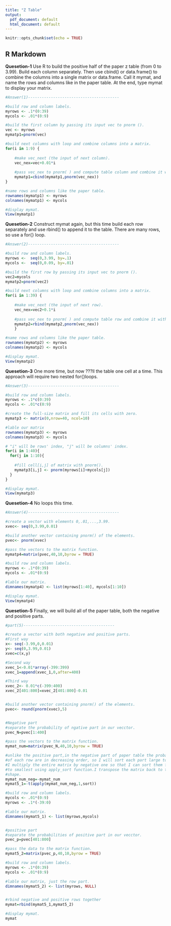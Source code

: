 ---
title: "Z Table"
output:
  pdf_document: default
  html_document: default
---

```{r setup, include=FALSE}
knitr::opts_chunk$set(echo = TRUE)
```

## R Markdown
**Quesetion-1**
Use R to build the positive half of the paper z table (from 0 to 3.99). Build each column separately. Then use cbind() or data.frame() to combine the columns into a single matrix or data.frame. Call it mymat, and name the rows and columns like in the paper table. At the end, type mymat to display your matrix. 


```{r}

#Answer(1)----------------------------------------

#build row and column labels.
myrows <- .1*(0:39)
mycols <- .01*(0:9)

#build the first column by passing its input vec to pnorm ().
vec <- myrows
mymatp1=pnorm(vec)

#build next columns with loop and combine columns into a matrix.
for(i in 1:9) {
  
    #make vec_next (the input of next column).
    vec_nex=vec+0.01*i
    
    #pass vec_nex to pnorm( ) and compute table column and combine it with last columns.
    mymatp1=cbind(mymatp1,pnorm(vec_nex))
}

#name rows and columns like the paper table.
rownames(mymatp1) <- myrows
colnames(mymatp1) <- mycols

#display mymat.
View(mymatp1) 

```

**Quesetion-2**
Construct mymat again, but this time build each row separately and use rbind() to append it to the table. There are many rows, so use a for{} loop. 

```{r}
#Answer(2)----------------------------------------

#build row and column labels.
myrows <-  seq(0,3.99, by=.1)
mycols <-  seq(0,0.09, by=.01)

#build the first row by passing its input vec to pnorm ().
vec2=mycols
mymatp2=pnorm(vec2)

#build next columns with loop and combine columns into a matrix.
for(i in 1:39) {
  
    #make vec_next (the input of next row).
    vec_nex=vec2+0.1*i
    
    #pass vec_nex to pnorm( ) and compute table row and combine it with last rows.
    mymatp2=rbind(mymatp2,pnorm(vec_nex))
    }

#name rows and columns like the paper table.
rownames(mymatp2) <- myrows
colnames(mymatp2) <- mycols

#display mymat.
View(mymatp2) 

```
**Quesetion-3**
One more time, but now ???ll the table one cell at a time. This approach will require two nested for{}loops. 

```{r}
#Answer(3)----------------------------------------

#build row and column labels.
myrows <- .1*c(0:39)
mycols <- .01*c(0:9)

#create the full-size matrix and fill its cells with zero.
mymatp3 <- matrix(0,nrow=40, ncol=10) 

#lable our matrix
rownames(mymatp3) <- myrows 	
colnames(mymatp3) <- mycols

# "i" will be rows' index, "j" will be columns' index.
for(i in 1:40){
  for(j in 1:10){
    
    #fill cell[i,j] of matrix with pnorm().
    mymatp3[i,j] <- pnorm(myrows[i]+mycols[j])
  }
} 

#display mymat.
View(mymatp3) 

```
**Quesetion-4**
No loops this time.

```{r}
#Answer(4)----------------------------------------

#create a vector with elements 0,.01,...,3.99.
xvec<- seq(0,3.99,0.01)

#build another vector containing pnorm() of the elements.
pvec<- pnorm(xvec)

#pass the vectors to the matrix function.
mymatp4=matrix(pvec,40,10,byrow = TRUE)

#build row and column labels.
myrows <- .1*(0:39)
mycols <- .01*(0:9)

#lable our matrix.
dimnames(mymatp4) <- list(myrows[1:40], mycols[1:10])

#display mymat.
View(mymatp4)

```
 
**Quesetion-5** 
Finally, we will build all of the paper table, both the negative and positive parts.


```{r}
#part(5)----------------------------------------

#create a vector with both negative and positive parts.
#First way
x<- seq(-3.99,0,0.01)
y<- seq(0,3.99,0.01)
xvec=c(x,y)

#Second way
xvec_1<-0.01*array(-399:399)
xvec_1=append(xvec_1,0,after=400)

#Third way
xvec_2<- 0.01*c(-399:400)
xvec_2[401:800]=xvec_2[401:800]-0.01


#build another vector containing pnorm() of the elements.
pvec<- round(pnorm(xvec),5)


#Negative part
#separate the probability of ngative part in our vecctor.
pvec_N=pvec[1:400]

#pass the vectors to the matrix function.
mymat_num=matrix(pvec_N,40,10,byrow = TRUE)

#unlike the positive part,in the negative part of paper table the probabilities 
#of each row are in decreasing order, so I will sort each part large to small.
#I multiply the entire matrix by negative one so that I can sort them from biggest 
#to smallest using apply_sort function.I transpose the matrix back to the original
#shape.
mymat_num_neg=-mymat_num
mymat5_1=-t(apply(mymat_num_neg,1,sort))

#build row and column labels.
mycols <- .01*(0:9)
myrows <- .1*(-39:0)

#lable our matrix.
dimnames(mymat5_1) <- list(myrows,mycols)


#positive part
#separate the probabilities of positive part in our vecctor.
pvec_p=pvec[401:800]

#pass the data to the matrix function.
mymat5_2=matrix(pvec_p,40,10,byrow = TRUE)

#build row and column labels.
myrows <- .1*(0:39)
mycols <- .01*(0:9)

#lable our matrix, just the row part.
dimnames(mymat5_2) <- list(myrows, NULL)


#rbind negative and positive rows together
mymat=rbind(mymat5_1,mymat5_2)

#display mymat.
mymat
```


